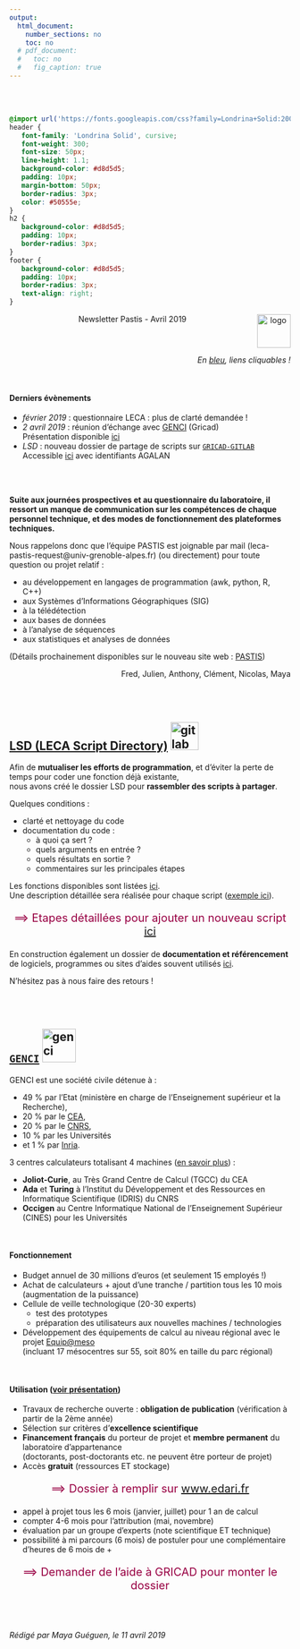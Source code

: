 ```yaml
---
output:
  html_document:
    number_sections: no
    toc: no
  # pdf_document:
  #   toc: no
  #   fig_caption: true
---
```


<br/><br/>


```css
@import url('https://fonts.googleapis.com/css?family=Londrina+Solid:200,300|Medula+One');
header {
   font-family: 'Londrina Solid', cursive;
   font-weight: 300;
   font-size: 50px;
   line-height: 1.1;
   background-color: #d8d5d5;
   padding: 10px;
   margin-bottom: 50px;
   border-radius: 3px;
   color: #50555e;
}
h2 {
   background-color: #d8d5d5;
   padding: 10px;
   border-radius: 3px;
}
footer {
   background-color: #d8d5d5;
   padding: 10px;
   border-radius: 3px;
   text-align: right;
}
```

<header>Newsletter Pastis - Avril 2019 <img src="images/leca-logo_image_2.jpg" alt="logo" width="60px" align="right"/></header>

<div style="text-align:right;">*En [bleu](), liens cliquables !*</div>
<br/>

#### Derniers évènements

- *février 2019* : questionnaire LECA : plus de clarté demandée !
- *2 avril 2019* : réunion d'échange avec [GENCI](http://www.genci.fr/fr) (Gricad)  
Présentation disponible [ici](documents/Presentation_GENCI_avril-2019.pptx)
- *LSD* : nouveau dossier de partage de scripts sur [`GRICAD-GITLAB`](https://gricad-gitlab.univ-grenoble-alpes.fr/)  
Accessible [ici](https://gricad-gitlab.univ-grenoble-alpes.fr/leca/pastis/lsd) avec identifiants AGALAN


<br/><br/>

**Suite aux journées prospectives et au questionnaire du laboratoire, il ressort un manque de communication sur les compétences de chaque personnel technique, et des modes de fonctionnement des plateformes techniques.**

Nous rappelons donc que l'équipe PASTIS est joignable par mail (leca-pastis-request@univ-grenoble-alpes.fr) (ou directement) pour toute question ou projet relatif :

- au développement en langages de programmation (awk, python, R, C++)
- aux Systèmes d’Informations Géographiques (SIG)
- à la télédétection
- aux bases de données
- à l'analyse de séquences
- aux statistiques et analyses de données

(Détails prochainement disponibles sur le nouveau site web : [PASTIS](https://leca-new.osug.fr/-PASTIS-))

<div style="text-align:right;">
Fred, Julien, Anthony, Clément, Nicolas, Maya
</div>

<br/><br/>

## [LSD (LECA Script Directory)](https://gricad-gitlab.univ-grenoble-alpes.fr/leca/pastis/lsd) <img src="images/gitlab-logo.png" alt="gitlab" width="50px" />

Afin de **mutualiser les efforts de programmation**, et d'éviter la perte de temps pour coder une fonction déjà existante,  
nous avons créé le dossier LSD pour **rassembler des scripts à partager**.

Quelques conditions :

- clarté et nettoyage du code
- documentation du code :
    - à quoi ça sert ?
    - quels arguments en entrée ?
    - quels résultats en sortie ?
    - commentaires sur les principales étapes
    
Les fonctions disponibles sont listées [ici](https://gricad-gitlab.univ-grenoble-alpes.fr/leca/pastis/lsd/tree/master/scripts).  
Une description détaillée sera réalisée pour chaque script ([exemple ici](https://gricad-gitlab.univ-grenoble-alpes.fr/leca/pastis/lsd/tree/master/scripts/data_analysis/data_extraction)).
    
<div style="font-size:20px;color:#980043;text-align:center;">
==> Etapes détaillées pour ajouter un nouveau script [ici](https://gricad-gitlab.univ-grenoble-alpes.fr/leca/pastis/lsd)
</div>

En construction également un dossier de **documentation et référencement** de logiciels, programmes ou sites d'aides souvent utilisés [ici](https://gricad-gitlab.univ-grenoble-alpes.fr/leca/pastis/lsd/tree/master/documentation).

N'hésitez pas à nous faire des retours !

<br/><br/>


## [`GENCI`](http://www.genci.fr/fr) <img src="images/genci-logo.jpeg" alt="genci" width="60px" />

GENCI est une société civile détenue à :

- 49 % par l’Etat (ministère en charge de l’Enseignement supérieur et la Recherche),
- 20 % par le [CEA](http://www.cea.fr/Pages/PAGES-SPECIALES/Recherche-locale.aspx?k=genci),
- 20 % par le [CNRS](http://archives.cnrs.fr/presse/?r=genci),
- 10 % par les Universités
- et 1 % par [Inria](https://inria.fr/content/search/(keyword)/GENCI).

3 centres calculateurs totalisant 4 machines ([en savoir plus](http://www.genci.fr/fr/content/calculateurs-et-centres-de-calcul)) :

- **Joliot-Curie**, au Très Grand Centre de Calcul (TGCC) du CEA
- **Ada** et **Turing** à l'Institut du Développement et des Ressources en Informatique Scientifique (IDRIS) du CNRS
- **Occigen** au Centre Informatique National de l'Enseignement Supérieur (CINES) pour les Universités

<br/>

#### Fonctionnement

- Budget annuel de 30 millions d'euros (et seulement 15 employés !)
- Achat de calculateurs + ajout d'une tranche / partition tous les 10 mois (augmentation de la puissance)
- Cellule de veille technologique (20-30 experts)
    - test des prototypes
    - préparation des utilisateurs aux nouvelles machines / technologies
- Développement des équipements de calcul au niveau régional avec le projet [Equip@meso](http://www.genci.fr/fr/content/equipmeso)  
(incluant 17 mésocentres sur 55, soit 80% en taille du parc régional)

<br/>

#### Utilisation ([voir présentation](documents/Presentation_GENCI_avril-2019.pptx))

+ Travaux de recherche ouverte : **obligation de publication** (vérification à partir de la 2ème année)
+ Sélection sur critères d’**excellence scientifique**
+ **Financement français** du porteur de projet et **membre permanent** du laboratoire d’appartenance  
(doctorants, post-doctorants etc. ne peuvent être porteur de projet)
+ Accès **gratuit** (ressources ET stockage)

<div style="font-size:20px;color:#980043;text-align:center;">
==> Dossier à remplir sur [www.edari.fr](http://www.edari.fr)
</div>

+ appel à projet tous les 6 mois (janvier, juillet) pour 1 an de calcul
+ compter 4-6 mois pour l'attribution (mai, novembre)
+ évaluation par un groupe d'experts (note scientifique ET technique)
+ possibilité à mi parcours (6 mois) de postuler pour une complémentaire d'heures de 6 mois de +

<div style="font-size:20px;color:#980043;text-align:center;">
==> Demander de l'aide à GRICAD pour monter le dossier
</div>

<br/><br/>


<footer>*Rédigé par Maya Guéguen, le 11 avril 2019*</footer>

<br/><br/>
